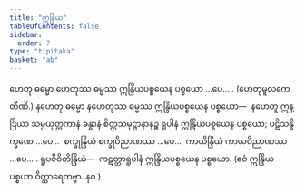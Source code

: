 ```yaml
---
title: "ဣန္ဒြိယ"
tableOfContents: false
sidebar:
  order: 7
type: "tipitaka"
basket: "ab"
---
```



<DynamicBreadcrumb />

<Division number="36">

<Paragraph number="95">
ဟေတု ဓမ္မော ဟေတုဿ ဓမ္မဿ ဣန္ဒြိယပစ္စယေန ပစ္စယော …ပေ… . (ဟေတုမူလကေ တီဏိ.)
</Paragraph>

<Paragraph number="96">
နဟေတု ဓမ္မော နဟေတုဿ ဓမ္မဿ ဣန္ဒြိယပစ္စယေန ပစ္စယော—  နဟေတူ ဣန္ဒြိယာ သမ္ပယုတ္တကာနံ ခန္ဓာနံ စိတ္တသမုဋ္ဌာနာနဉ္စ ရူပါနံ ဣန္ဒြိယပစ္စယေန ပစ္စယော; ပဋိသန္ဓိက္ခဏေ …ပေ…  စက္ခုန္ဒြိယံ စက္ခုဝိညာဏဿ …ပေ…  ကာယိန္ဒြိယံ ကာယဝိညာဏဿ …ပေ… . <Emphasis>ရူပဇီဝိတိန္ဒြိယံ</Emphasis>—  ကဋတ္တာရူပါနံ ဣန္ဒြိယပစ္စယေန ပစ္စယော. (ဧဝံ ဣန္ဒြိယပစ္စယာ ဝိတ္ထာရေတဗ္ဗာ. နဝ.)
</Paragraph>
</Division>